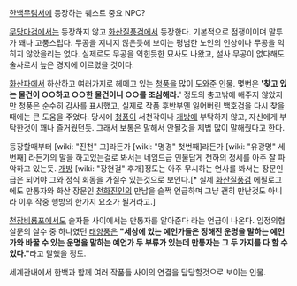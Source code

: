 [[한백무림서]]에 등장하는 퀘스트 중요 NPC?

[[무당마검]]에서는 등장하지 않고 [[화산질풍검]]에서 등장한다. 기본적으로 점쟁이이며 말투가 꽤나 고풍스럽다. 무공을 지니지 않은듯해 보이는 평범한 노인의 인상이나 무공을 익히지 않았을리는 없다. 실제로도 무공을 익힌듯한 묘사도 나왔고, 설사 무공이 없다해도 술사로서 높은 경지에 이르렀을 것이다.

[[화산파]]에서 하산하고 여러가지로 헤메고 있는 [[청풍]]을 많이 도와준 인물. 몇번은 ''''찾고 있는 물건이 ○○하고 ○○한 물건이니 ○○를 조심해라.'''' 정도의 충고밖에 해주지 않았지만 청풍은 순수히 감사를 표시했고, 실제로 작품 후반부엔 잃어버린 백호검을 다시 찾을때에는 큰 도움을 주었다. 당시에 [[청풍]]이 서천각이나 [[개방]]에 부탁하지 않고, 자신에게 부탁한것이 꽤나 즐거웠던듯. 그래서 보통은 말해서 안될것을 제법 많이 말해줬다고 한다.

등장할때부터 [wiki: "진천" 그]라든가 [wiki: "명경" 첫번째]라든가 [wiki: "유광명" 세번째] 라든가의 말을 하고있는걸로 봐서는 네임드급 인물답게 천하의 정세를 아주 잘 파악하고 있는듯. [[개방]] [wiki: "장현걸" 후개]정도는 아주 무시하는 언사를 봐서는 장문인급은 되어야 그와 정식 회동을 가질수 있는것으로 보인다.[* 실제 [[화산질풍검]] 에필로그에도 만통자와 화산 장문인 [[천화진인]]의 만남을 슬쩍 언급하며 그냥 괜히 만난것도 아니라 이후 작중 행방의 한가지 요소가 될거라고.]

[[천잠비룡포]]에서도 술자들 사이에서는 만통자를 알아준다 라는 언급이 나온다. 입정의협살문의 살수 중 하나였던 [[태양풍]]은 '''"세상에 있는 예언가들은 정해진 운명을 말하는 예언가와 바꿀 수 있는 운명을 말하는 예언가 두 부류가 있는데 만통자는 그 두 가지를 다 할 수 있다."'''라고 말했을 정도.

세계관내에서 한백과 함께 여러 작품들 사이의 연결을 담당할것으로 보이는 인물.
